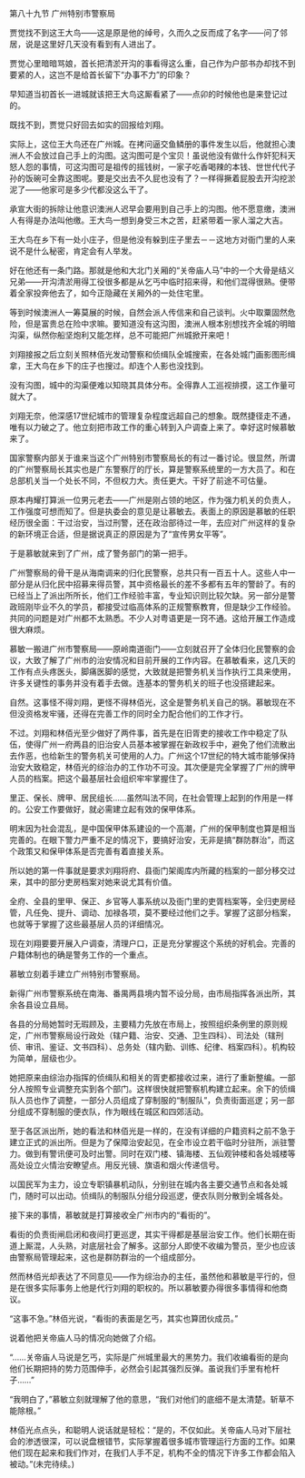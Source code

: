 

第八十九节 广州特别市警察局

贾觉找不到这王大鸟――这是原是他的绰号，久而久之反而成了名字――问了邻居，说是这里好几天没有看到有人进出了。

贾觉心里暗暗骂娘，首长把清淤开沟的事看得这么重，自己作为户部书办却找不到要紧的人，这岂不是给首长留下“办事不力”的印象？

早知道当初首长一进城就该把王大鸟这厮看紧了――点卯的时候他也是来登记过的。

既找不到，贾觉只好回去如实的回报给刘翔。

实际上，这位王大鸟还在广州城。在拷问逼交鱼鳞册的事件发生以后，他就担心澳洲人不会放过自己手上的沟图。这沟图可是个宝贝！虽说他没有做什么作奸犯科天怒人怨的事情，可这沟图可是祖传的摇钱树，一家子吃香喝辣的本钱、世世代代子孙的饭碗可全靠这图呢。要是交出去不久屁也没有了？一样得撅着屁股去开沟挖淤泥了――他家可是多少代都没这么干了。

承宣大街的拆除让他意识澳洲人迟早会要用到自己手上的沟图。他不愿意缴，澳洲人有得是办法叫他缴。王大鸟一想到身受三木之苦，赶紧带着一家人溜之大吉。

王大鸟在乡下有一处小庄子，但是他没有躲到庄子里去－－这地方对衙门里的人来说不是什么秘密，肯定会有人举发。

好在他还有一条门路。那就是他和大北门关厢的“关帝庙人马”中的一个大骨是结义兄弟――开沟清淤用得工役很多都是从乞丐中临时招来得，和他们混得很熟。便带着全家投奔他去了，如今正隐藏在关厢外的一处住宅里。

等到时候澳洲人一筹莫展的时候，自然会派人传信来和自己谈判。火中取粟固然危险，但是富贵总在险中求嘛。要知道没有这沟图，澳洲人根本别想找齐全城的明暗沟渠，纵然你船坚炮利又能怎样，总不可能把广州城掀开来吧！

刘翔接报之后立刻关照林佰光发动警察和侦缉队全城搜索，在各处城门画影图形缉拿，王大鸟在乡下的庄子也搜过。却连个人影也没找到。

没有沟图，城中的沟渠便难以知晓其具体分布。全得靠人工巡视排摸，这工作量可就大了。

刘翔无奈，他深感17世纪城市的管理复杂程度远超自己的想象。既然捷径走不通，唯有以力破之了。他立刻把市政工作的重心转到入户调查上来了。幸好这时候慕敏来了。

国家警察内部关于谁来当这个广州特别市警察局长的有过一番讨论。很显然，所谓的广州警察局长其实也是广东警察厅的厅长，算是警察系统里的一方大员了。和在总部机关当一个处长不同，不但权力大。责任更大。干好了前途不可估量。

原本冉耀打算派一位男元老去――广州是刚占领的地区，作为强力机关的负责人，工作强度可想而知了。但是执委会的意见是让慕敏去。表面上的原因是慕敏的任职经历很全面：干过治安，当过刑警，还在政治部待过一年，去应对广州这样的复杂的新环境正合适，但是据说真正的原因是为了“宣传男女平等”。

于是慕敏就来到了广州，成了警务部门的第一把手。

广州警察局的骨干是从海南调来的归化民警察，总共只有一百五十人。这些人中一部分是从归化民中招募来得员警，其中资格最长的差不多都有五年的警龄了。有的已经当上了派出所所长，他们工作经验丰富，专业知识则比较欠缺。另一部分是警政班刚毕业不久的学员，都接受过临高体系的正规警察教育，但是缺少工作经验。共同的问题是对广州都不太熟悉。不少人对粤语更是一窍不通。这给开展工作造成很大麻烦。

慕敏一搬进广州市警察局――原岭南道衙门――立刻就召开了全体归化民警察的会议，大致了解了广州市的治安情况和目前开展的工作内容。在慕敏看来，这几天的工作有点头疼医头，脚痛医脚的感觉，大致就是把警务机关当作执行工具来使用，许多关键性的事务并没有着手去做。连基本的警务机关的班子也没搭建起来。

自然。这事怪不得刘翔，更怪不得林佰光，这全是警务机关自己的锅。慕敏现在不但没资格发牢骚，还得在完善工作的同时全力配合他们的工作才行。

不过。刘翔和林佰光至少做好了两件事，首先是在旧胥吏的接收工作中稳定了队伍，使得广州一府两县的旧治安人员基本被掌握在新政权手中，避免了他们流散出去作恶，也给新生的警务机关可使用的人力。广州这个17世纪的特大城市能够保持治安大致稳定，林佰光的综治办的工作功不可没。其次便是完全掌握了广州的牌甲人员的档案。把这个最基层社会组织牢牢掌握住了。

里正、保长、牌甲、居民组长……虽然叫法不同，在社会管理上起到的作用是一样的。公安工作要做好，就必需建立起有效的保甲体系。

明末因为社会混乱，是中国保甲体系建设的一个高潮，广州的保甲制度也算是相当完善的。在眼下警力严重不足的情况下，要搞好治安，无非是搞“群防群治”，而这个政策又和保甲体系是否完善有着直接关系。

所以她的第一件事就是要求刘翔将府、县衙门架阁库内所藏的档案的一部分移交过来，其中的部分吏房档案对她来说尤其有价值。

全府、全县的里甲、保正、乡官等人事系统以及衙门里的吏胥档案等，全归吏房经管，凡任免、提升、调动、加禄各项，莫不要经过他们之手。掌握了这部分档案，也就等于掌握了这些最基层人员的详细情况。

现在刘翔要要开展入户调查，清理户口，正是充分掌握这个系统的好机会。完善的户籍体制也的确是警务工作的一个重点。

慕敏立刻着手建立广州特别市警察局。

新得广州市警察系统在南海、番禺两县境内暂不设分局，由市局指挥各派出所，其余各县设立县局。

各县的分局她暂时无瑕顾及，主要精力先放在市局上，按照组织条例里的原则规定，广州市警察局设行政处（辖户籍、治安、交通、卫生四科）、司法处（辖刑侦、审讯、鉴证、文书四科）、总务处（辖内勤、训练、纪律、档案四科）。机构较为简单，层级也少。

她把原来由综治办指挥的侦缉队和相关的胥吏都接收过来，进行了重新整编。一部分人按照专业调整充实到各个部门。这样很快就把警察机构建立起来。余下的侦缉队人员也作了调整，一部分人员组成了穿制服的“制服队”，负责街面巡逻；另一部分组成不穿制服的便衣队，作为眼线在城区和四郊活动。

至于各区派出所，她的看法和林佰光是一样的，在没有详细的户籍资料之前不急于建立正式的派出所。但是为了保障治安起见，在全市设立若干临时分驻所，派驻警力。做到有警讯便可及时出警。同时在双门楼、镇海楼、五仙观钟楼和各处城楼等高处设立火情治安瞭望点。用反光镜、旗语和烟火传递信号。

以国民军为主力，设立专职镇暴机动队，分别驻在城内各主要交通节点和各处城门，随时可以出动。侦缉队的制服队分组分段巡逻，便衣队则分散到全城各处。

接下来的事情，慕敏就是打算接收全广州市内的“看街的”。

看街的负责街闸启闭和夜间打更巡逻，其实干得都是基层治安工作。他们长期在街道上厮混，人头熟，对底层社会了解多。这部分人即使不收编为警员，至少也应该由警察局管理起来，这也是群防群治的一个组成部分。

然而林佰光却表达了不同意见――作为综治办的主任，虽然他和慕敏是平行的，但是在很多实际事务上他是代行刘翔的职权的。所以慕敏要办得很多事情得和他商议。

“这事不急。”林佰光说，“看街的表面是乞丐，其实也算团伙成员。”

说着他把关帝庙人马的情况向她做了介绍。

“……关帝庙人马说是乞丐，实际是广州城里最大的黑势力。我们收编看街的是向他们长期把持的势力范围伸手，必然会引起其强烈反弹。虽说我们手里有枪杆子……”

“我明白了，”慕敏立刻就理解了他的意思，“我们对他们的底细不是太清楚。斩草不能除根。”

林佰光点点头，和聪明人说话就是轻松：“是的，不仅如此。关帝庙人马对下层社会的渗透很深，可以说盘根错节，实际掌握着很多城市管理运行方面的工作。如果他们现在起来和我们作对，在我们人手不足，机构不全的情况下许多工作都会陷入被动。”(未完待续。)

